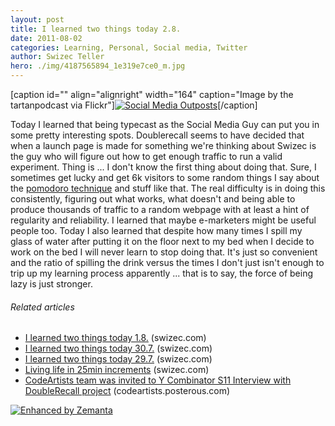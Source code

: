 ```yaml
---
layout: post
title: I learned two things today 2.8.
date: 2011-08-02
categories: Learning, Personal, Social media, Twitter
author: Swizec Teller
hero: ./img/4187565894_1e319e7ce0_m.jpg
---
```


\[caption id="" align="alignright" width="164" caption="Image by the tartanpodcast via Flickr"][![Social Media Outposts](./img/4187565894_1e319e7ce0_m.jpg "Social Media Outposts")](http://www.flickr.com/photos/44457602@N00/4187565894)\[/caption]

Today I learned that being typecast as the Social Media Guy can put you in some pretty interesting spots. Doublerecall seems to have decided that when a launch page is made for something we're thinking about Swizec is the guy who will figure out how to get enough traffic to run a valid experiment. Thing is ... I don't know the first thing about doing that. Sure, I sometimes get lucky and get 6k visitors to some random things I say about the [pomodoro technique](http://swizec.com/blog/living-life-in-25min-increments/swizec/1859 "Living life in 25min increments") and stuff like that. The real difficulty is in doing this consistently, figuring out what works, what doesn't and being able to produce thousands of traffic to a random webpage with at least a hint of regularity and reliability. I learned that maybe e-marketers might be useful people too. Today I also learned that despite how many times I spill my glass of water after putting it on the floor next to my bed when I decide to work on the bed I will never learn to stop doing that. It's just so convenient and the ratio of spilling the drink versus the times I don't just isn't enough to trip up my learning process apparently ... that is to say, the force of being lazy is just stronger.

###### Related articles

-   [I learned two things today 1.8.](http://swizec.com/blog/i-learned-two-things-today-1-8/swizec/2054) (swizec.com)
-   [I learned two things today 30.7.](http://swizec.com/blog/2037/swizec/2037) (swizec.com)
-   [I learned two things today 29.7.](http://swizec.com/blog/i-learned-two-things-today-29-7/swizec/2022) (swizec.com)
-   [Living life in 25min increments](http://swizec.com/blog/living-life-in-25min-increments/swizec/1859) (swizec.com)
-   [CodeArtists team was invited to Y Combinator S11 Interview with DoubleRecall project](http://codeartists.posterous.com/codeartists-team-was-invited-to-y-combinator) (codeartists.posterous.com)

[![Enhanced by Zemanta](http://img.zemanta.com/zemified_e.png?x-id=cc5e9b01-b047-4525-afc9-5e13d304886b)](http://www.zemanta.com/ "Enhanced by Zemanta")

